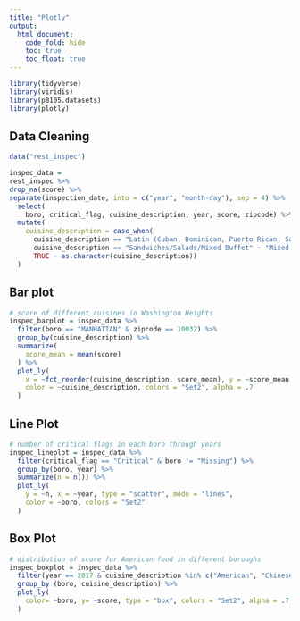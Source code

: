 ```yaml
---
title: "Plotly"
output: 
  html_document:
    code_fold: hide
    toc: true
    toc_float: true
---
```


```r

library(tidyverse)
library(viridis)
library(p8105.datasets)
library(plotly)
```

## Data Cleaning
```r

data("rest_inspec")

inspec_data =
rest_inspec %>% 
drop_na(score) %>%
separate(inspection_date, into = c("year", "month-day"), sep = 4) %>% 
  select(
    boro, critical_flag, cuisine_description, year, score, zipcode) %>%
  mutate(
    cuisine_description = case_when(
      cuisine_description == "Latin (Cuban, Dominican, Puerto Rican, South & Central American)" ~ "Latin",
      cuisine_description == "Sandwiches/Salads/Mixed Buffet" ~ "Mixed Buffet",
      TRUE ~ as.character(cuisine_description))
  )
```

## Bar plot
```r

# score of different cuisines in Washington Heights
inspec_barplot = inspec_data %>%
  filter(boro == "MANHATTAN" & zipcode == 10032) %>% 
  group_by(cuisine_description) %>%
  summarize(
    score_mean = mean(score)
  ) %>% 
  plot_ly(
    x = ~fct_reorder(cuisine_description, score_mean), y = ~score_mean, type = "bar",
    color = ~cuisine_description, colors = "Set2", alpha = .7
  )
```

## Line Plot
```r

# number of critical flags in each boro through years
inspec_lineplot = inspec_data %>% 
  filter(critical_flag == "Critical" & boro != "Missing") %>% 
  group_by(boro, year) %>% 
  summarize(n = n()) %>% 
  plot_ly(
    y = ~n, x = ~year, type = "scatter", mode = "lines",
    color = ~boro, colors = "Set2"
  )
```

## Box Plot
```r

# distribution of score for American food in different boroughs
inspec_boxplot = inspec_data %>%
  filter(year == 2017 & cuisine_description %in% c("American", "Chinese") & boro != "Missing") %>% 
  group_by (boro, cuisine_description) %>% 
  plot_ly(
    color= ~boro, y= ~score, type = "box", colors = "Set2", alpha = .7
  )
```

